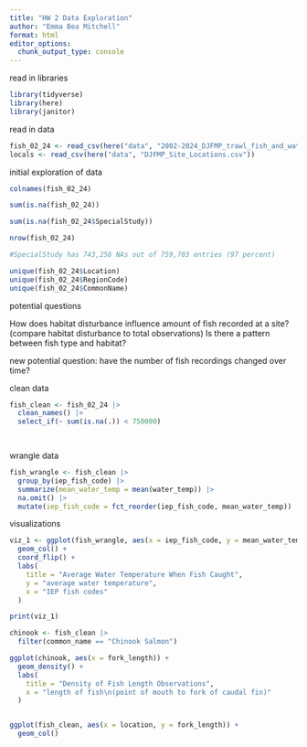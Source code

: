 ```yaml
---
title: "HW 2 Data Exploration"
author: "Emma Bea Mitchell"
format: html
editor_options: 
  chunk_output_type: console
---
```


read in libraries
```r
library(tidyverse)
library(here)
library(janitor)
```

read in data
```r
fish_02_24 <- read_csv(here("data", "2002-2024_DJFMP_trawl_fish_and_water_quality_data.csv"))
locals <- read_csv(here("data", "DJFMP_Site_Locations.csv"))
```

initial exploration of data
```r
colnames(fish_02_24)

sum(is.na(fish_02_24))

sum(is.na(fish_02_24$SpecialStudy))

nrow(fish_02_24)

#SpecialStudy has 743,258 NAs out of 759,703 entries (97 percent)
```


```r
unique(fish_02_24$Location)
unique(fish_02_24$RegionCode)
unique(fish_02_24$CommonName)
```

potential questions

How does habitat disturbance influence amount of fish recorded at a site? (compare habitat disturbance to total observations)
Is there a pattern between fish type and habitat? 

new potential question: have the number of fish recordings changed over time?

clean data
```r
fish_clean <- fish_02_24 |> 
  clean_names() |> 
  select_if(~ sum(is.na(.)) < 750000)

  
```

wrangle data
```r
fish_wrangle <- fish_clean |> 
  group_by(iep_fish_code) |> 
  summarize(mean_water_temp = mean(water_temp)) |> 
  na.omit() |> 
  mutate(iep_fish_code = fct_reorder(iep_fish_code, mean_water_temp))

```


visualizations
```r
viz_1 <- ggplot(fish_wrangle, aes(x = iep_fish_code, y = mean_water_temp)) +
  geom_col() +
  coord_flip() +
  labs(
    title = "Average Water Temperature When Fish Caught",
    y = "average water temperature",
    x = "IEP fish codes"
  )

print(viz_1)
```

```r
chinook <- fish_clean |> 
  filter(common_name == "Chinook Salmon")


```

```r

ggplot(chinook, aes(x = fork_length)) +
  geom_density() +
  labs(
    title = "Density of Fish Length Observations",
    x = "length of fish\n(point of mouth to fork of caudal fin)"
  )



```

```r
ggplot(fish_clean, aes(x = location, y = fork_length)) +
  geom_col()
```

